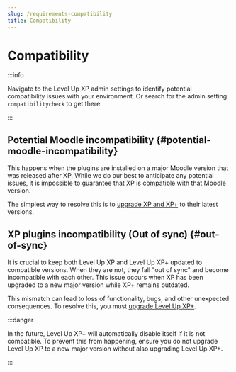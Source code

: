 ```yaml
---
slug: /requirements-compatibility
title: Compatibility
---
```


# Compatibility

:::info

Navigate to the Level Up XP admin settings to identify potential compatibility issues with your environment. Or search for the admin setting `compatibilitycheck` to get there.

:::

## Potential Moodle incompatibility {#potential-moodle-incompatibility}

This happens when the plugins are installed on a major Moodle version that was released after XP. While we do our best to anticipate any potential issues, it is impossible to guarantee that XP is compatible with that Moodle version.

The simplest way to resolve this is to [upgrade XP and XP+](./upgrading.mdx) to their latest versions.

## XP plugins incompatibility (Out of sync) {#out-of-sync}

It is crucial to keep both Level Up XP and Level Up XP+ updated to compatible versions. When they are not, they fall "out of sync" and become incompatible with each other. This issue occurs when XP has been upgraded to a new major version while XP+ remains outdated.

This mismatch can lead to loss of functionality, bugs, and other unexpected consequences. To resolve this, you must [upgrade Level Up XP+](./upgrading.mdx).

:::danger

In the future, Level Up XP+ will automatically disable itself if it is not compatible. To prevent this from happening, ensure you do not upgrade Level Up XP to a new major version without also upgrading Level Up XP+.

:::
